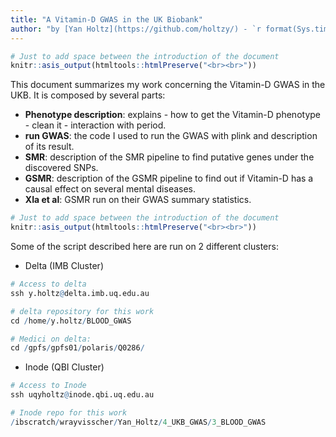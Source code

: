 ```yaml
---
title: "A Vitamin-D GWAS in the UK Biobank"
author: "by [Yan Holtz](https://github.com/holtzy/) - `r format(Sys.time(), '%d %B %Y')`"
---
```



```r
# Just to add space between the introduction of the document
knitr::asis_output(htmltools::htmlPreserve("<br><br>"))
```


This document summarizes my work concerning the Vitamin-D GWAS in the UKB. It is composed by several parts:

* **Phenotype description**: explains - how to get the Vitamin-D phenotype - clean it - interaction with period. 
* **run GWAS**: the code I used to run the GWAS with plink and description of its result.
* **SMR**: description of the SMR pipeline to find putative genes under the discovered SNPs.
* **GSMR**: description of the GSMR pipeline to find out if Vitamin-D has a causal effect on several mental diseases.
* **XIa et al**: GSMR run on their GWAS summary statistics.


```r
# Just to add space between the introduction of the document
knitr::asis_output(htmltools::htmlPreserve("<br><br>"))
```


Some of the script described here are run on 2 different clusters:

- Delta (IMB Cluster)
```r
# Access to delta
ssh y.holtz@delta.imb.uq.edu.au

# delta repository for this work
cd /home/y.holtz/BLOOD_GWAS

# Medici on delta:
cd /gpfs/gpfs01/polaris/Q0286/
```

- Inode (QBI Cluster)
```r
# Access to Inode
ssh uqyholtz@inode.qbi.uq.edu.au

# Inode repo for this work
/ibscratch/wrayvisscher/Yan_Holtz/4_UKB_GWAS/3_BLOOD_GWAS
```
